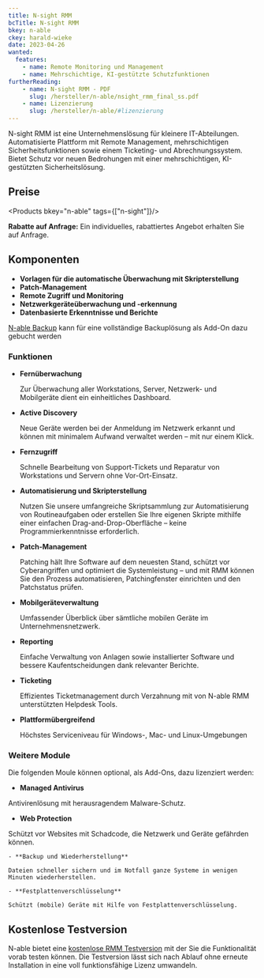 ```yaml
---
title: N-sight RMM
bcTitle: N-sight RMM
bkey: n-able
ckey: harald-wieke
date: 2023-04-26
wanted:
  features:
    - name: Remote Monitoring und Management
    - name: Mehrschichtige, KI-gestützte Schutzfunktionen
furtherReading:
    - name: N-sight RMM - PDF
      slug: /hersteller/n-able/nsight_rmm_final_ss.pdf
    - name: Lizenzierung
      slug: /hersteller/n-able/#lizenzierung
---
```




<Intro>

  N-sight RMM ist eine Unternehmenslösung für kleinere IT-Abteilungen.
  Automatisierte Plattform mit Remote Management, mehrschichtigen Sicherheitsfunktionen sowie einem Ticketing- und Abrechnungssystem.
  Bietet Schutz vor neuen Bedrohungen mit einer mehrschichtigen, KI-gestützten Sicherheitslösung.

</Intro>

<TOC />


## Preise


<Products bkey="n-able" tags={["n-sight"]}/>

<Info>

 **Rabatte auf Anfrage:** Ein individuelles, rabattiertes Angebot erhalten Sie auf Anfrage.

</Info>





## Komponenten

<ArrowList>

 - **Vorlagen für die automatische Überwachung mit Skripterstellung**
 - **Patch-Management**
 - **Remote Zugriff und Monitoring**
 - **Netzwerkgeräteüberwachung und -erkennung**
 - **Datenbasierte Erkenntnisse und Berichte**

</ArrowList>

<Info>

[N-able Backup](/hersteller/n-able/backup/) kann für eine vollständige Backuplösung als Add-On dazu gebucht werden

</Info>

### Funktionen

<ArrowList>

- **Fernüberwachung**

  Zur Überwachung aller Workstations, Server, Netzwerk- und Mobilgeräte dient ein einheitliches Dashboard.

- **Active Discovery**

  Neue Geräte werden bei der Anmeldung im Netzwerk erkannt und können mit minimalem Aufwand verwaltet werden – mit nur einem Klick.

- **Fernzugriff**

  Schnelle Bearbeitung von Support-Tickets und Reparatur von Workstations und Servern ohne Vor-Ort-Einsatz.

- **Automatisierung und Skripterstellung**

  Nutzen Sie unsere umfangreiche Skriptsammlung zur Automatisierung von Routineaufgaben oder erstellen Sie Ihre eigenen Skripte mithilfe einer einfachen Drag-and-Drop-Oberfläche – keine Programmierkenntnisse erforderlich.

- **Patch-Management**

  Patching hält Ihre Software auf dem neuesten Stand, schützt vor Cyberangriffen und optimiert die Systemleistung – und mit RMM können Sie den Prozess automatisieren, Patchingfenster einrichten und den Patchstatus prüfen.

- **Mobilgeräteverwaltung**

  Umfassender Überblick über sämtliche mobilen Geräte im Unternehmensnetzwerk.

- **Reporting**

  Einfache Verwaltung von Anlagen sowie installierter Software und bessere Kaufentscheidungen dank relevanter Berichte.

- **Ticketing**

  Effizientes Ticketmanagement durch Verzahnung mit von N-able RMM unterstützten Helpdesk Tools.

- **Plattformübergreifend**

  Höchstes Serviceniveau für Windows-, Mac- und Linux-Umgebungen

</ArrowList>

### Weitere Module

<ArrowList>

  Die folgenden Moule können optional, als Add-Ons, dazu lizenziert werden:


   - **Managed Antivirus**

   Antivirenlösung mit herausragendem Malware-Schutz.

   - **Web Protection**

   Schützt vor Websites mit Schadcode, die Netzwerk und Geräte gefährden können.

    - **Backup und Wiederherstellung**

    Dateien schneller sichern und im Notfall ganze Systeme in wenigen Minuten wiederherstellen.

    - **Festplattenverschlüsselung**

    Schützt (mobile) Geräte mit Hilfe von Festplattenverschlüsselung.

</ArrowList>

## Kostenlose Testversion

N-able bietet eine [kostenlose RMM Testversion](https://www.n-able.com/de/products/take-control/trial) mit der Sie die Funktionalität vorab testen können.
Die Testversion lässt sich nach Ablauf ohne erneute Installation in eine voll funktionsfähige Lizenz umwandeln.

